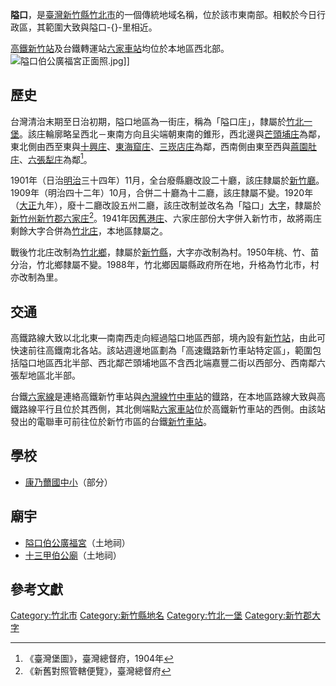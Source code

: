 {{noteTA　
|1=zh-hant:庄; zh-hans:庄;
}}
'''隘口'''，是[[臺灣|臺灣]][[新竹縣|新竹縣]][[竹北市|竹北市]]的一個傳統地域名稱，位於該市東南部。相較於今日行政區，其範圍大致與隘口-{}-里相近。

[[高鐵新竹站|高鐵新竹站]]及台鐵轉運站[[六家車站|六家車站]]均位於本地區西北部。
[[File:隘口伯公廣福宮正面照.jpg|thumb]]]]
==歷史==
台灣清治末期至日治初期，隘口地區為一街庄，稱為「隘口庄」，隸屬於[[竹北一堡|竹北一堡]]。該庄輪廓略呈西北－東南方向且尖端朝東南的錐形，西北邊與[[芒頭埔庄|芒頭埔庄]]為鄰，東北側由西至東與[[十興庄|十興庄]]、[[東海窟庄|東海窟庄]]、[[三崁店庄|三崁店庄]]為鄰，西南側由東至西與[[蔴園肚庄|蔴園肚庄]]、[[六張犁_(新竹縣)|六張犁庄]]為鄰<ref>《臺灣堡圖》，臺灣總督府，1904年</ref>。

1901年（日治[[明治|明治]]三十四年）11月，全台廢縣廳改設二十廳，該庄隸屬於[[新竹廳|新竹廳]]。1909年（明治四十二年）10月，合併二十廳為十二廳，該庄隸屬不變。1920年（[[大正|大正]]九年），廢十二廳改設五州二廳，該庄改制並改名為「隘口」[[大字|大字]]，隸屬於[[新竹州|新竹州]][[新竹郡|新竹郡]][[六家庄|六家庄]]<ref>《新舊對照管轄便覽》，臺灣總督府</ref>。1941年因[[舊港庄|舊港庄]]、六家庄部份大字併入新竹市，故將兩庄剩餘大字合併為[[竹北庄|竹北庄]]，本地區隸屬之。

戰後竹北庄改制為[[竹北鄉|竹北鄉]]，隸屬於[[新竹縣|新竹縣]]，大字亦改制為村。1950年桃、竹、苗分治，竹北鄉隸屬不變。1988年，竹北鄉因屬縣政府所在地，升格為竹北市，村亦改制為里。

==交通==
高鐵路線大致以北北東—南南西走向經過隘口地區西部，境內設有[[高鐵新竹站|新竹站]]，由此可快速前往高鐵南北各站。該站週邊地區劃為「高速鐵路新竹車站特定區」，範圍包括隘口地區西北半部、西北鄰芒頭埔地區不含西北端嘉豐二街以西部分、西南鄰六張犁地區北半部。

台鐵[[六家線|六家線]]是連絡高鐵新竹車站與[[內灣線|內灣線]][[竹中車站|竹中車站]]的鐡路，在本地區路線大致與高鐵路線平行且位於其西側，其北側端點[[六家車站|六家車站]]位於高鐵新竹車站的西側。由該站發出的電聯車可前往位於新竹市區的台鐵[[新竹車站|新竹車站]]。

==學校==
*[[康乃薾國中小|康乃薾國中小]]（部分）

==廟宇==
*[[隘口伯公廣福宮|隘口伯公廣福宮]]（土地祠）
*[[十三甲伯公廟|十三甲伯公廟]]（土地祠）

==參考文獻==
{{reflist}}

{{新竹郡}}

[[Category:竹北市|Category:竹北市]]
[[Category:新竹縣地名|Category:新竹縣地名]]
[[Category:竹北一堡|Category:竹北一堡]]
[[Category:新竹郡大字|Category:新竹郡大字]]